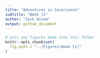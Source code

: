 ```yaml
---
title: "Adventures in Covariance"
subtitle: "Week 11"
author: "Zack Wixom"
output: github_document
---
```


```r
# puts any figures made into this folder
knitr::opts_chunk$set(
  fig.path = "../Figures/Week 11/"
)
```


